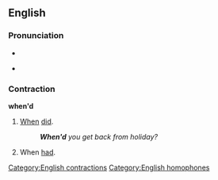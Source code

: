 ==English==

===Pronunciation===
* {{IPA|/wɛnd/}}

* {{homophones|wend}}

===Contraction===
'''when'd'''

# [[when|When]] [[did]].
#: '''''When'd''' you get back from holiday?''
# When [[had]].

[[Category:English contractions]]
[[Category:English homophones]]